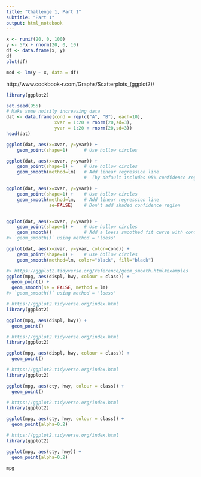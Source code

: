 ```yaml
---
title: "Challenge 1, Part 1"
subtitle: "Part 1"
output: html_notebook
---
```


```r
x <- runif(20, 0, 100)
y <- 5*x + rnorm(20, 0, 10)
df <- data.frame(x, y)
df
plot(df)

mod <- lm(y ~ x, data = df)

```
http://www.cookbook-r.com/Graphs/Scatterplots_(ggplot2)/

```r
library(ggplot2)

```


```r
set.seed(955)
# Make some noisily increasing data
dat <- data.frame(cond = rep(c("A", "B"), each=10),
                  xvar = 1:20 + rnorm(20,sd=3),
                  yvar = 1:20 + rnorm(20,sd=3))
head(dat)

```

```r
ggplot(dat, aes(x=xvar, y=yvar)) +
    geom_point(shape=1)      # Use hollow circles

ggplot(dat, aes(x=xvar, y=yvar)) +
    geom_point(shape=1) +    # Use hollow circles
    geom_smooth(method=lm)   # Add linear regression line 
                             #  (by default includes 95% confidence region)

ggplot(dat, aes(x=xvar, y=yvar)) +
    geom_point(shape=1) +    # Use hollow circles
    geom_smooth(method=lm,   # Add linear regression line
                se=FALSE)    # Don't add shaded confidence region


ggplot(dat, aes(x=xvar, y=yvar)) +
    geom_point(shape=1) +    # Use hollow circles
    geom_smooth()            # Add a loess smoothed fit curve with confidence region
#> `geom_smooth()` using method = 'loess'
```

```r
ggplot(dat, aes(x=xvar, y=yvar, color=cond)) +
    geom_point(shape=1) +    # Use hollow circles
    geom_smooth(method=lm, color="black", fill="black")
```

```r
#> https://ggplot2.tidyverse.org/reference/geom_smooth.html#examples
ggplot(mpg, aes(displ, hwy, colour = class)) +
  geom_point() +
  geom_smooth(se = FALSE, method = lm)
#> `geom_smooth()` using method = 'loess'
```
```r
# https://ggplot2.tidyverse.org/index.html
library(ggplot2)

ggplot(mpg, aes(displ, hwy)) + 
  geom_point()
```

```r
# https://ggplot2.tidyverse.org/index.html
library(ggplot2)

ggplot(mpg, aes(displ, hwy, colour = class)) + 
  geom_point()
```
```r
# https://ggplot2.tidyverse.org/index.html
library(ggplot2)

ggplot(mpg, aes(cty, hwy, colour = class)) + 
  geom_point()
```

```r
# https://ggplot2.tidyverse.org/index.html
library(ggplot2)

ggplot(mpg, aes(cty, hwy, colour = class)) + 
  geom_point(alpha=0.2)
```

```r
# https://ggplot2.tidyverse.org/index.html
library(ggplot2)

ggplot(mpg, aes(cty, hwy)) + 
  geom_point(alpha=0.2)
```


```r
mpg
```


